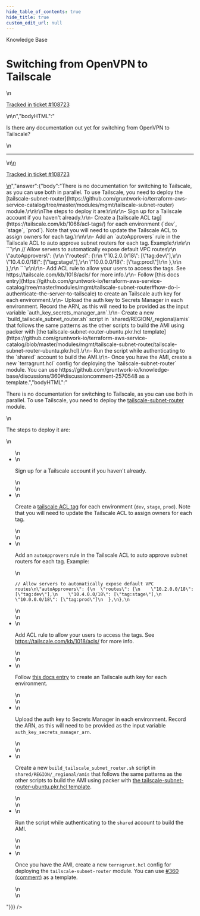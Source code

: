 ```yaml
---
hide_table_of_contents: true
hide_title: true
custom_edit_url: null
---
```



<head>
  <link rel="canonical" href="https://github.com/gruntwork-io/knowledge-base/discussions/448" />
</head>

<CenterLayout>
<span className="searchCategory">Knowledge Base</span>
<h1>Switching from OpenVPN to Tailscale</h1>
<GitHub discussion={{"id":"D_kwDOF8slf84APvYD","number":448,"author":{"login":"moos3"},"title":"Switching from OpenVPN to Tailscale","body":"\nIs there any documentation out yet for switching from OpenVPN to Tailscale?\n\n---\n\n<ins datetime=\"2022-06-07T18:52:04Z\">\n  <p><a href=\"https://support.gruntwork.io/hc/requests/108723\">Tracked in ticket #108723</a></p>\n</ins>\n","bodyHTML":"<p dir=\"auto\">Is there any documentation out yet for switching from OpenVPN to Tailscale?</p>\n<hr>\n<ins datetime=\"2022-06-07T18:52:04Z\">\n  <p dir=\"auto\"><a href=\"https://support.gruntwork.io/hc/requests/108723\" rel=\"nofollow\">Tracked in ticket #108723</a></p>\n</ins>","answer":{"body":"There is no documentation for switching to Tailscale, as you can use both in parallel. To use Tailscale, you need to deploy the [tailscale-subnet-router](https://github.com/gruntwork-io/terraform-aws-service-catalog/tree/master/modules/mgmt/tailscale-subnet-router) module.\r\n\r\nThe steps to deploy it are:\r\n\r\n- Sign up for a Tailscale account if you haven't already.\r\n- Create a [tailscale ACL tag](https://tailscale.com/kb/1068/acl-tags/) for each environment (`dev`, `stage`, `prod`). Note that you will need to update the Tailscale ACL to assign owners for each tag.\r\n\r\n- Add an `autoApprovers` rule in the Tailscale ACL to auto approve subnet routers for each tag. Example:\r\n\r\n    ```\r\n    // Allow servers to automatically expose default VPC routes\r\n    \"autoApprovers\": {\r\n      \"routes\": {\r\n        \"10.2.0.0/18\": [\"tag:dev\"],\r\n        \"10.4.0.0/18\": [\"tag:stage\"],\r\n        \"10.0.0.0/18\": [\"tag:prod\"]\r\n      },\r\n    },\r\n    ```\r\n\r\n- Add ACL rule to allow your users to access the tags. See https://tailscale.com/kb/1018/acls/ for more info.\r\n- Follow [this docs entry](https://github.com/gruntwork-io/terraform-aws-service-catalog/tree/master/modules/mgmt/tailscale-subnet-router#how-do-i-authenticate-the-server-to-tailscale) to create an Tailscale auth key for each environment.\r\n- Upload the auth key to Secrets Manager in each environment. Record the ARN, as this will need to be provided as the input variable `auth_key_secrets_manager_arn`.\r\n- Create a new `build_tailscale_subnet_router.sh` script in `shared/REGION/_regional/amis` that follows the same patterns as the other scripts to build the AMI using packer with [the tailscale-subnet-router-ubuntu.pkr.hcl template](https://github.com/gruntwork-io/terraform-aws-service-catalog/blob/master/modules/mgmt/tailscale-subnet-router/tailscale-subnet-router-ubuntu.pkr.hcl).\r\n- Run the script while authenticating to the `shared` account to build the AMI.\r\n- Once you have the AMI, create a new `terragrunt.hcl` config for deploying the `tailscale-subnet-router` module. You can use https://github.com/gruntwork-io/knowledge-base/discussions/360#discussioncomment-2570548 as a template.","bodyHTML":"<p dir=\"auto\">There is no documentation for switching to Tailscale, as you can use both in parallel. To use Tailscale, you need to deploy the <a href=\"https://github.com/gruntwork-io/terraform-aws-service-catalog/tree/master/modules/mgmt/tailscale-subnet-router\">tailscale-subnet-router</a> module.</p>\n<p dir=\"auto\">The steps to deploy it are:</p>\n<ul dir=\"auto\">\n<li>\n<p dir=\"auto\">Sign up for a Tailscale account if you haven't already.</p>\n</li>\n<li>\n<p dir=\"auto\">Create a <a href=\"https://tailscale.com/kb/1068/acl-tags/\" rel=\"nofollow\">tailscale ACL tag</a> for each environment (<code class=\"notranslate\">dev</code>, <code class=\"notranslate\">stage</code>, <code class=\"notranslate\">prod</code>). Note that you will need to update the Tailscale ACL to assign owners for each tag.</p>\n</li>\n<li>\n<p dir=\"auto\">Add an <code class=\"notranslate\">autoApprovers</code> rule in the Tailscale ACL to auto approve subnet routers for each tag. Example:</p>\n<div class=\"snippet-clipboard-content notranslate position-relative overflow-auto\" data-snippet-clipboard-copy-content=\"// Allow servers to automatically expose default VPC routes\n&quot;autoApprovers&quot;: {\n  &quot;routes&quot;: {\n    &quot;10.2.0.0/18&quot;: [&quot;tag:dev&quot;],\n    &quot;10.4.0.0/18&quot;: [&quot;tag:stage&quot;],\n    &quot;10.0.0.0/18&quot;: [&quot;tag:prod&quot;]\n  },\n},\"><pre class=\"notranslate\"><code class=\"notranslate\">// Allow servers to automatically expose default VPC routes\n\"autoApprovers\": {\n  \"routes\": {\n    \"10.2.0.0/18\": [\"tag:dev\"],\n    \"10.4.0.0/18\": [\"tag:stage\"],\n    \"10.0.0.0/18\": [\"tag:prod\"]\n  },\n},\n</code></pre></div>\n</li>\n<li>\n<p dir=\"auto\">Add ACL rule to allow your users to access the tags. See <a href=\"https://tailscale.com/kb/1018/acls/\" rel=\"nofollow\">https://tailscale.com/kb/1018/acls/</a> for more info.</p>\n</li>\n<li>\n<p dir=\"auto\">Follow <a href=\"https://github.com/gruntwork-io/terraform-aws-service-catalog/tree/master/modules/mgmt/tailscale-subnet-router#how-do-i-authenticate-the-server-to-tailscale\">this docs entry</a> to create an Tailscale auth key for each environment.</p>\n</li>\n<li>\n<p dir=\"auto\">Upload the auth key to Secrets Manager in each environment. Record the ARN, as this will need to be provided as the input variable <code class=\"notranslate\">auth_key_secrets_manager_arn</code>.</p>\n</li>\n<li>\n<p dir=\"auto\">Create a new <code class=\"notranslate\">build_tailscale_subnet_router.sh</code> script in <code class=\"notranslate\">shared/REGION/_regional/amis</code> that follows the same patterns as the other scripts to build the AMI using packer with <a href=\"https://github.com/gruntwork-io/terraform-aws-service-catalog/blob/master/modules/mgmt/tailscale-subnet-router/tailscale-subnet-router-ubuntu.pkr.hcl\">the tailscale-subnet-router-ubuntu.pkr.hcl template</a>.</p>\n</li>\n<li>\n<p dir=\"auto\">Run the script while authenticating to the <code class=\"notranslate\">shared</code> account to build the AMI.</p>\n</li>\n<li>\n<p dir=\"auto\">Once you have the AMI, create a new <code class=\"notranslate\">terragrunt.hcl</code> config for deploying the <code class=\"notranslate\">tailscale-subnet-router</code> module. You can use <a class=\"issue-link js-issue-link\" data-error-text=\"Failed to load title\" data-id=\"4011367\" data-permission-text=\"Title is private\" data-url=\"https://github.com/gruntwork-io/knowledge-base/discussions/360\" data-hovercard-type=\"discussion\" data-hovercard-url=\"/gruntwork-io/knowledge-base/discussions/360/hovercard?comment_id=2570548\" href=\"https://github.com/gruntwork-io/knowledge-base/discussions/360#discussioncomment-2570548\">#360 (comment)</a> as a template.</p>\n</li>\n</ul>"}}} />

</CenterLayout>
  

<!-- ##DOCS-SOURCER-START
{
  "sourcePlugin": "github-discussions",
  "hash": "7a7d1bee30320b80d70c6860dfa6c938"
}
##DOCS-SOURCER-END -->
